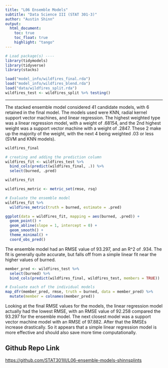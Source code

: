 ---
title: "L06 Ensemble Models"
subtitle: "Data Science III (STAT 301-3)"
author: "Austin Shinn"
output: 
  html_document:
    toc: true
    toc_float: true
    highlight: "tango"
---

```{r echo=FALSE, message=FALSE, warning=FALSE}
# Load package(s) ----
library(tidymodels)
library(tidyverse)
library(stacks)

load("model_info/wildfires_final.rda")
load("model_info/wildfires_blend.rda")
load("data/wildfires_split.rda")
wildfires_test <- wildfires_split %>% testing()
```

-------------------------------------

The stacked ensemble model considered 41 candidate models, with 6 retained in the final model. The models used were KNN, radial kernel support vector machines, and linear regression. The highest weighted type was a linear regression model, with a weight of .68154, and the 2nd highest weight was a support vector machine with a weight of .2847. These 2 make up the majority of the weight, with the next 4 being weighted .03 or less (SVM and KNN models).

```{r echo=FALSE, message=FALSE, warning=FALSE}
wildfires_final
```
```{r message=FALSE, warning=FALSE, include=FALSE}
# creating and adding the prediction column
wildfires_fit <- wildfires_test %>%
  bind_cols(predict(wildfires_final, .)) %>%
  select(burned, .pred)

wildfires_fit

wildfires_metric <- metric_set(rmse, rsq)
```

```{r echo=FALSE, message=FALSE, warning=FALSE}
# Evaluate the ensemble model
wildfires_fit %>% 
  wildfires_metric(truth = burned, estimate = .pred)
```

```{r echo=FALSE}
ggplot(data = wildfires_fit, mapping = aes(burned, .pred)) +
  geom_point() +
  geom_abline(slope = 1, intercept = 0) +
  geom_smooth() +
  theme_minimal() +
  coord_obs_pred()
```

The ensemble model had an RMSE value of 93.297, and an R^2 of .934. The fit is generally quite accurate, but falls off from a simple linear fit near the higher values of burned.

```{r echo=FALSE, message=FALSE, warning=FALSE}
member_pred <- wildfires_test %>%
  select(burned) %>%
  bind_cols(predict(wildfires_final, wildfires_test, members = TRUE))

# Evaluate each of the individual models
map_dfr(member_pred, rmse, truth = burned, data = member_pred) %>%
  mutate(member = colnames(member_pred))
```

Looking at the final RMSE values for the models, the linear regression model actually had the lowest RMSE, with an RMSE value of 92.258 compared the 93.297 for the ensemble model. The next closest model was a support vector machine model with an RMSE of 97.882. After that the RMSEs increase drastically. So it appears that a simple linear regression model is more effective and should also save more time computationally.

## Github Repo Link

[https://github.com/STAT301III/L06-ensemble-models-shinnsplints](https://github.com/STAT301III/L06-ensemble-models-shinnsplints){target="_blank"}

